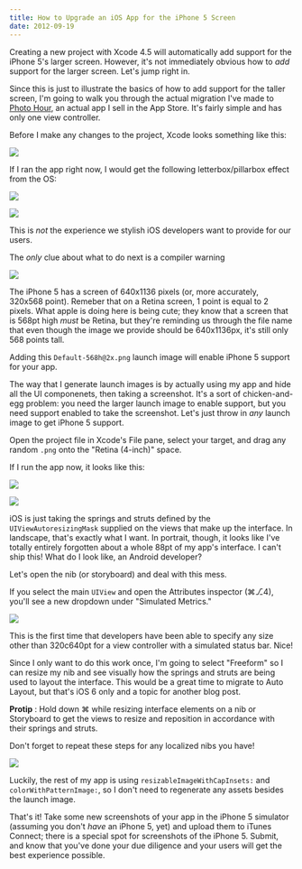 ```yaml
---
title: How to Upgrade an iOS App for the iPhone 5 Screen
date: 2012-09-19
---
```


Creating a new project with Xcode 4.5 will automatically add support for the iPhone 5's larger screen. However, it's not immediately obvious how to _add_ support for the larger screen. Let's jump right in.

Since this is just to illustrate the basics of how to add support for the taller screen, I'm going to walk you through the actual migration I've made to [Photo Hour](http://itunes.apple.com/us/app/photo-hour/id524263013?ls=1&mt=8), an actual app I sell in the App Store. It's fairly simple and has only one view controller.

Before I make any changes to the project, Xcode looks something like this:

![](39E5B64D143A4203AA391A912AC2CC66.png)

If I ran the app right now, I would get the following letterbox/pillarbox effect from the OS:

![](F07E5C57D6384F8D852EDEDB890D8999.png)

![](67CD16741AAD4872960F38619B079032.png)

This is _not_ the experience we stylish iOS developers want to provide for our users.

The _only_ clue about what to do next is a compiler warning

![](56C93D758CBD4DC889CFB028D0915D4E.png)

The iPhone 5 has a screen of 640x1136 pixels (or, more accurately, 320x568 point). Remeber that on a Retina screen, 1 point is equal to 2 pixels. What apple is doing here is being cute; they know that a screen that is 568pt high _must_ be Retina, but they're reminding us through the file name that even though the image we provide should be 640x1136px, it's still only 568 points tall.

Adding this `Default-568h@2x.png` launch image will enable iPhone 5 support for your app.

The way that I generate launch images is by actually using my app and hide all the UI componenets, then taking a screenshot. It's a sort of chicken-and-egg problem: you need the larger launch image to enable support, but you need support enabled to take the screenshot. Let's just throw in _any_ launch image to get iPhone 5 support.

Open the project file in Xcode's File pane, select your target, and drag any random `.png` onto the "Retina (4-inch)" space.

If I run the app now, it looks like this:

![](CF671B33AAC64E1DB520130DFB19E295.png)

![](AD8EB78623D24F0A88390FAE216646C7.png)

iOS is just taking the springs and struts defined by the `UIViewAutoresizingMask` supplied on the views that make up the interface. In landscape, that's exactly what I want. In portrait, though, it looks like I've totally entirely forgotten about a whole 88pt of my app's interface. I can't ship this! What do I look like, an Android developer?

Let's open the nib (or storyboard) and deal with this mess.

If you select the main `UIView` and open the Attributes inspector (⌘⎇4), you'll see a new dropdown under "Simulated Metrics."

![](60AE31BB2BAE4158B6297BDFD4B1238B.png)

This is the first time that developers have been able to specify any size other than 320c640pt for a view controller with a simulated status bar. Nice!

Since I only want to do this work once, I'm going to select "Freeform" so I can resize my nib and see visually how the springs and struts are being used to layout the interface. This would be a great time to migrate to Auto Layout, but that's iOS 6 only and a topic for another blog post.

**Protip** : Hold down ⌘ while resizing interface elements on a nib or Storyboard to get the views to resize and reposition in accordance with their springs and struts.

Don't forget to repeat these steps for any localized nibs you have!

![](A8B17D70B6C7422DBDF436F67D0D1FFD.png)

Luckily, the rest of my app is using `resizableImageWithCapInsets:` and `colorWithPatternImage:`, so I don't need to regenerate any assets besides the launch image.

That's it! Take some new screenshots of your app in the iPhone 5 simulator (assuming you don't _have_ an iPhone 5, yet) and upload them to iTunes Connect; there is a special spot for screenshots of the iPhone 5. Submit, and know that you've done your due diligence and your users will get the best experience possible.
